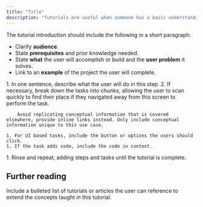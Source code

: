 ```yaml
---
title: "Title"
description: "Tutorials are useful when someone has a basic understanding of the product and is interested in extending their understanding to solve a specific problem."
---
```


The tutorial introduction should include the following in a short paragraph:

- Clarify **audience**.
- State **prerequisites** and prior knowledge needed.
- State **what** the user will accomplish or build and the **user problem** it solves.
- Link to an **example** of the project the user will complete.

<Steps>
  <Step title="Action the user will take">
    1. In one sentence, describe what the user will do in this step.
    2. If necessary, break down the tasks into chunks, allowing the user to scan quickly to find their place if they navigated away from this screen to perform the task.

        Avoid replicating conceptual information that is covered elsewhere, provide inline links instead. Only include conceptual information unique to this use case.

    1. For UI based tasks, include the button or options the users should click.
    1. If the task adds code, include the code in context.
  </Step>

  <Step title="Do the next thing">
    1. Rinse and repeat, adding steps and tasks until the tutorial is complete.
  </Step>

</Steps>

## Further reading

Include a bulleted list of tutorials or articles the user can reference to extend the concepts taught in this tutorial.
